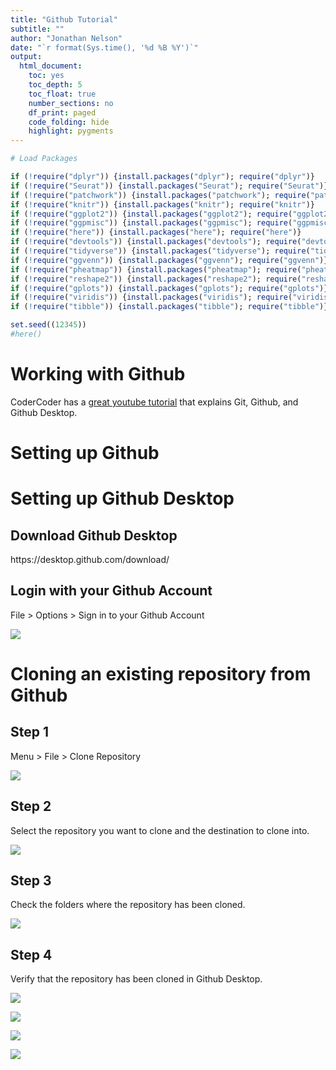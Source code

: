 ```yaml
---
title: "Github Tutorial"
subtitle: ""
author: "Jonathan Nelson"
date: "`r format(Sys.time(), '%d %B %Y')`"
output:
  html_document: 
    toc: yes
    toc_depth: 5
    toc_float: true
    number_sections: no
    df_print: paged
    code_folding: hide
    highlight: pygments
---
```


```r
# Load Packages 

if (!require("dplyr")) {install.packages("dplyr"); require("dplyr")}
if (!require("Seurat")) {install.packages("Seurat"); require("Seurat")}
if (!require("patchwork")) {install.packages("patchwork"); require("patchwork")}
if (!require("knitr")) {install.packages("knitr"); require("knitr")}
if (!require("ggplot2")) {install.packages("ggplot2"); require("ggplot2")}
if (!require("ggpmisc")) {install.packages("ggpmisc"); require("ggpmisc")}
if (!require("here")) {install.packages("here"); require("here")}
if (!require("devtools")) {install.packages("devtools"); require("devtools")}
if (!require("tidyverse")) {install.packages("tidyverse"); require("tidyverse")}
if (!require("ggvenn")) {install.packages("ggvenn"); require("ggvenn")}
if (!require("pheatmap")) {install.packages("pheatmap"); require("pheatmap")}
if (!require("reshape2")) {install.packages("reshape2"); require("reshape2")}
if (!require("gplots")) {install.packages("gplots"); require("gplots")}
if (!require("viridis")) {install.packages("viridis"); require("viridis")}
if (!require("tibble")) {install.packages("tibble"); require("tibble")}

set.seed((12345))
#here()
```

# Working with Github

CoderCoder has a [great youtube tutorial](https://youtu.be/8Dd7KRpKeaE?si=7C3e0io3Q7KGhK_J) that explains Git, Github, and Github Desktop.

# Setting up Github

# Setting up Github Desktop

## Download Github Desktop

https://desktop.github.com/download/

## Login with your Github Account

File > Options > Sign in to your Github Account

![](`r here::here("Images", "Github_Login.png")`)

# Cloning an existing repository from Github

## Step 1

Menu > File > Clone Repository

![](`r here::here("Images", "Github_Clone.png")`)

## Step 2

Select the repository you want to clone and the destination to clone into. 

![](`r here::here("Images", "Github_Clone2.png")`)

## Step 3

Check the folders where the repository has been cloned.

![](`r here::here("Images", "Github_Clone_Folders.png")`)

## Step 4

Verify that the repository has been cloned in Github Desktop.

![](`r here::here("Images", "Github_Clone_Menu.png")`)

![](`r here::here("Images", "Github_Clone2.png")`)

![](`r here::here("Images", "Github_Clone_Folders.png")`)

![](`r here::here("Images", "Github_Clone_Menu.png")`)






